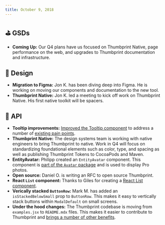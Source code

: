 ```yaml
---
title: October 9, 2018
---
```


## ⛳ GSDs

-   **Coming Up:** Our Q4 plans have us focused on Thumbprint Native, page performance on the web, and upgrades to Thumbprint documentation and infrastructure.

## 🍭 Design

-   **Migration to Figma:** Jon K. has been diving deep into Figma. He is working on moving our components and documentation to the new tool.
-   **Thumbprint Native:** Jon K. led a meeting to kick off work on Thumbprint Native. His first native toolkit will be spacers.

## 💾 API

-   **Tooltip improvements:** [Improved the Tooltip component](https://github.com/thumbtack/thumbprint-archive/pull/1245) to address a number of [existing pain points](https://github.com/thumbtack/thumbprint-archive/issues/1170).
-   **Thumbprint Native:** The design systems team is working with native engineers to bring Thumbprint to native. Work in Q4 will focus on standardizing foundational elements such as color, type, and spacing as well as publishing Thumbprint Tokens to CocoaPods and Maven.
-   **EntityAvatar:** Philipp created an `EntityAvatar` component. This component is [part of the `Avatar` package](https://thumbprint.design/components/avatar/react/) and is used to display Pro photos.
-   **Open source:** Daniel O. is writing an RFC to open source Thumbprint.
-   **React `List` component:** Thanks to Giles for creating a [React List component](https://thumbprint.design/components/list/react/).
-   **Verically stacked `ButtonRow`:** Mark M. has added an `isStackedBelowSmall` prop to `ButtonRow`. This makes it easy to vertically stack buttons within `ModalDefault` on small screens.
-   **Under the hood changes:** The Thumbprint codebase is moving from `examples.jsx` to `README.mdx` files. This makes it easier to contribute to Thumbprint and [brings a number of other benefits](https://github.com/thumbtack/thumbprint-archive/issues/1251).
